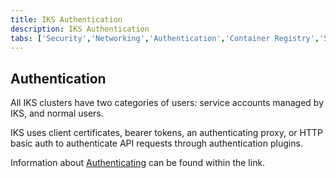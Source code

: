 ```yaml
---
title: IKS Authentication
description: IKS Authentication
tabs: ['Security','Networking','Authentication','Container Registry','Storage']
---
```


## Authentication

All IKS clusters have two categories of users: service accounts managed by IKS, and normal users.

IKS uses client certificates, bearer tokens, an authenticating proxy, or HTTP basic auth to authenticate API requests through authentication plugins.

Information about [Authenticating](https://cloud.ibm.com/apidocs/kubernetes) can be found within the link.
